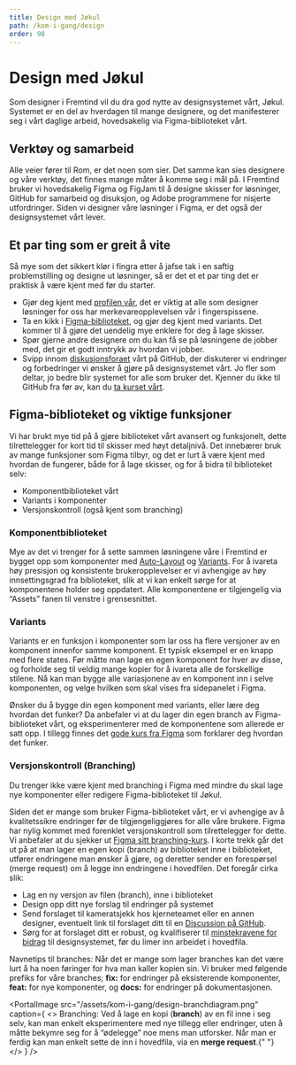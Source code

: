 ```yaml
---
title: Design med Jøkul
path: /kom-i-gang/design
order: 98
---
```



# Design med Jøkul

<Ingress>
    Som designer i Fremtind vil du dra god nytte av designsystemet vårt, Jøkul. Systemet er en del av hverdagen til
    mange designere, og det manifesterer seg i vårt daglige arbeid, hovedsakelig via Figma-biblioteket vårt.
</Ingress>

## Verktøy og samarbeid

Alle veier fører til Rom, er det noen som sier. Det samme kan sies designere og våre verktøy, det finnes mange måter å komme seg i mål på. I Fremtind bruker vi hovedsakelig Figma og FigJam til å designe skisser for løsninger, GitHub for samarbeid og disuksjon, og Adobe programmene for nisjerte utfordringer. Siden vi designer våre løsninger i Figma, er det også der designsystemet vårt lever.

## Et par ting som er greit å vite

Så mye som det sikkert klør i fingra etter å jafse tak i en saftig problemstilling og designe ut løsninger, så er det et et par ting det er praktisk å være kjent med før du starter.

-   Gjør deg kjent med [profilen vår](/profil/designprinsipper), det er viktig at alle som designer løsninger for oss har merkevareopplevelsen vår i fingerspissene.
-   Ta en kikk i [Figma-biblioteket](https://www.figma.com/file/y9JtTf3whfTCHCdYSUXVQ5/?node-id=0%3A1), og gjør deg kjent med variants. Det kommer til å gjøre det uendelig mye enklere for deg å lage skisser.
-   Spør gjerne andre designere om du kan få se på løsningene de jobber med, det gir et godt inntrykk av hvordan vi jobber.
-   Svipp innom [diskusjonsforaet](https://github.com/fremtind/jokul/discussions) vårt på GitHub, der diskuterer vi endringer og forbedringer vi ønsker å gjøre på designsystemet vårt. Jo fler som deltar, jo bedre blir systemet for alle som bruker det. Kjenner du ikke til GitHub fra før av, kan du [ta kurset vårt](https://www.figma.com/proto/HOmcpKHfjHnS9f8397hfxU/Github-for-Designere?page-id=0%3A1&node-id=1%3A2&viewport=260%2C48%2C0.1&scaling=scale-down-width&starting-point-node-id=1%3A2).

## Figma-biblioteket og viktige funksjoner

Vi har brukt mye tid på å gjøre biblioteket vårt avansert og funksjonelt, dette tilrettelegger for kort tid til skisser med høyt detaljnivå. Det innebærer bruk av mange funksjoner som Figma tilbyr, og det er lurt å være kjent med hvordan de fungerer, både for å lage skisser, og for å bidra til biblioteket selv:

-   Komponentbiblioteket vårt
-   Variants i komponenter
-   Versjonskontroll (også kjent som branching)

### Komponentbiblioteket

Mye av det vi trenger for å sette sammen løsningene våre i Fremtind er bygget opp som komponenter med [Auto-Layout](https://help.figma.com/hc/en-us/articles/360040451373-Create-dynamic-designs-with-auto-layout) og [Variants](https://help.figma.com/hc/en-us/articles/360056440594-Create-and-use-variants). For å ivareta høy presisjon og konsistente brukeropplevelser er vi avhengige av høy innsettingsgrad fra biblioteket, slik at vi kan enkelt sørge for at komponentene holder seg oppdatert. Alle komponentene er tilgjengelig via “Assets” fanen til venstre i grensesnittet.

<PortalImage
    src="/assets/kom-i-gang/design-figma-components.png"
    caption="Innsetting: Bruk Shift + I inne i Figmafilen din, for å ta frem en hurtigmeny med søk for innsetting av nye komponenter fra designsystemet."
/>

### Variants

Variants er en funksjon i komponenter som lar oss ha flere versjoner av en komponent innenfor samme komponent. Et typisk eksempel er en knapp med flere states. Før måtte man lage en egen komponent for hver av disse, og forholde seg til veldig mange kopier for å ivareta alle de forskellige stilene. Nå kan man bygge alle variasjonene av en komponent inn i selve komponenten, og velge hvilken som skal vises fra sidepanelet i Figma.

<PortalImage
    className="jkl-spacing-xl--bottom"
    src="/assets/kom-i-gang/design-variants.png"
    caption="Variants i komponenter: I stedet for å ha mange kopier av samme komponent, kan vi nå slå av og på variasjoner av samme komponent etter behov."
/>

Ønsker du å bygge din egen komponent med variants, eller lære deg hvordan det funker? Da anbefaler vi at du lager din egen branch av Figma-biblioteket vårt, og eksperimenterer med de komponentene som allerede er satt opp. I tillegg finnes det [gode kurs fra Figma](https://help.figma.com/hc/en-us/sections/360006233714-Components-and-styles) som forklarer deg hvordan det funker.

### Versjonskontroll (Branching)

<div className="jkl-portal-paragraph">
    <WarningMessageBox title="Obs: funksjon for viderekomne" role="none presentation" fullWidth>
        Du trenger ikke være kjent med branching i Figma med mindre du skal lage nye komponenter eller redigere
        Figma-biblioteket til Jøkul.
    </WarningMessageBox>
</div>

Siden det er mange som bruker Figma-biblioteket vårt, er vi avhengige av å kvalitetssikre endringer før de tilgjengeliggjøres for alle våre brukere. Figma har nylig kommet med forenklet versjonskontroll som tilrettelegger for dette. Vi anbefaler at du sjekker ut [Figma sitt branching-kurs](https://help.figma.com/hc/en-us/articles/360063144053-Create-branches-and-merge-changes). I korte trekk går det ut på at man lager en egen kopi (branch) av biblioteket inne i biblioteket, utfører endringene man ønsker å gjøre, og deretter sender en forespørsel (merge request) om å legge inn endringene i hovedfilen. Det foregår cirka slik:

-   Lag en ny versjon av filen (branch), inne i biblioteket
-   Design opp ditt nye forslag til endringer på systemet
-   Send forslaget til kameratsjekk hos kjerneteamet eller en annen designer, eventuelt link til forslaget ditt til en [Discussion på GitHub](https://github.com/fremtind/jokul/discussions).
-   Sørg for at forslaget ditt er robust, og kvalifiserer til [minstekravene for bidrag](/endre/hvordan-endre-jokul#klar-for-å-lansere-huskelista-hjelper-deg-) til designsystemet, før du limer inn arbeidet i hovedfila.

<div className="jkl-portal-paragraph">
    <p className="jkl-small jkl-spacing-s--bottom">
        Navnetips til branches: Når det er mange som lager branches kan det være lurt å ha noen føringer for hva man
        kaller kopien sin. Vi bruker med følgende prefiks for våre branches; <b>fix:</b> for endringer på eksisterende
        komponenter, <b>feat:</b> for nye komponenter, og <b>docs:</b> for endringer på dokumentasjonen.
    </p>
</div>

<PortalImage
    src="/assets/kom-i-gang/design-branchdiagram.png"
    caption={
        <>
            Branching: Ved å lage en kopi (<b>branch</b>) av en fil inne i seg selv, kan man enkelt eksperimentere med
            nye tillegg eller endringer, uten å måtte bekymre seg for å “ødelegge” noe mens man utforsker. Når man er
            ferdig kan man enkelt sette de inn i hovedfila, via en <b>merge request</b>.{" "}
        </>
    }
/>
